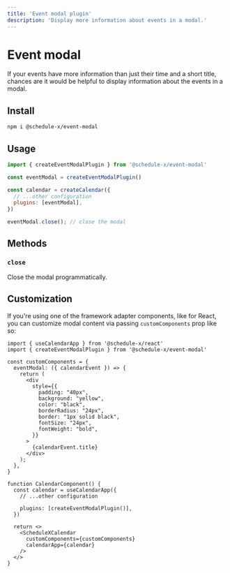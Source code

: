 ```yaml
---
title: 'Event modal plugin'
description: 'Display more information about events in a modal.'
---
```


# Event modal

If your events have more information than just their time and a short title, chances are it would be helpful to
display information about the events in a modal.

## Install

```bash copy
npm i @schedule-x/event-modal
```

## Usage

```js
import { createEventModalPlugin } from '@schedule-x/event-modal'

const eventModal = createEventModalPlugin()

const calendar = createCalendar({
  // ...other configuration
  plugins: [eventModal],
})

eventModal.close(); // close the modal
```

## Methods

### `close`

Close the modal programmatically.

## Customization

If you're using one of the framework adapter components, like for React, you can customize modal content via passing
`customComponents` prop like so:

```tsx copy
import { useCalendarApp } from '@schedule-x/react'
import { createEventModalPlugin } from '@schedule-x/event-modal'

const customComponents = {
  eventModal: ({ calendarEvent }) => {
    return (
      <div
        style={{
          padding: "40px",
          background: "yellow",
          color: "black",
          borderRadius: "24px",
          border: "1px solid black",
          fontSize: "24px",
          fontWeight: "bold",
        }}
      >
        {calendarEvent.title}
      </div>
    );
  },
}

function CalendarComponent() {
  const calendar = useCalendarApp({
    // ...other configuration

    plugins: [createEventModalPlugin()],
  })

  return <>
    <ScheduleXCalendar
      customComponents={customComponents}
      calendarApp={calendar}
    />
  </>
}
```
